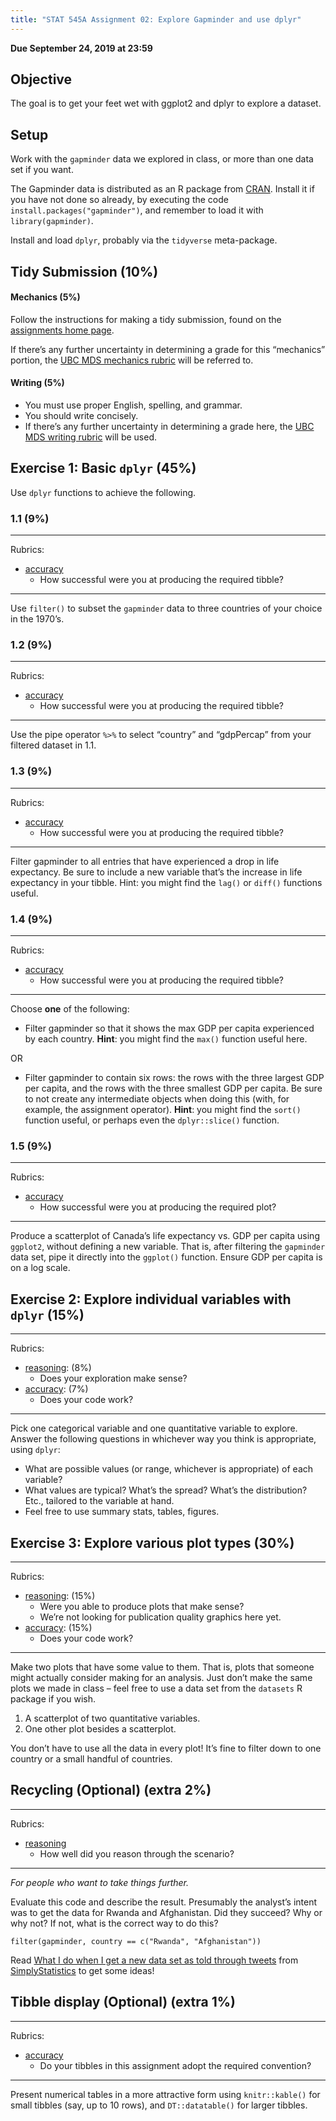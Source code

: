 ```yaml
---
title: "STAT 545A Assignment 02: Explore Gapminder and use dplyr"
---
```


__Due September 24, 2019 at 23:59__

## Objective

The goal is to get your feet wet with ggplot2 and dplyr to explore a dataset.

## Setup

Work with the `gapminder` data we explored in class, or more than one data set if you want.

The Gapminder data is distributed as an R package from [CRAN](https://cran.r-project.org/web/packages/gapminder/index.html). Install it if you have not done so already, by executing the code `install.packages("gapminder")`, and remember to load it with `library(gapminder)`.

Install and load `dplyr`, probably via the `tidyverse` meta-package.

## Tidy Submission (10%)

#### Mechanics (5%)

Follow the instructions for making a tidy submission, found on the [assignments home page](https://stat545.stat.ubc.ca/evaluation/assignments).

If there's any further uncertainty in determining a grade for this "mechanics" portion, the [UBC MDS mechanics rubric](https://github.com/UBC-MDS/public/blob/master/rubric/rubric_mech.md) will be referred to.

#### Writing (5%)

- You must use proper English, spelling, and grammar.
- You should write concisely. 
- If there's any further uncertainty in determining a grade here, the [UBC MDS writing rubric](https://github.com/UBC-MDS/public/blob/master/rubric/rubric_writing.md) will be used.

## Exercise 1: Basic `dplyr` (45%)

Use `dplyr` functions to achieve the following.

### 1.1 (9%)

---

Rubrics:

- [accuracy](https://github.com/UBC-MDS/public/blob/master/rubric/rubric_accuracy.md)
	- How successful were you at producing the required tibble?
	
---

Use `filter()` to subset the `gapminder` data to three countries of your choice in the 1970's.

### 1.2 (9%)

---

Rubrics:

- [accuracy](https://github.com/UBC-MDS/public/blob/master/rubric/rubric_accuracy.md)
	- How successful were you at producing the required tibble?
	
---

Use the pipe operator `%>%` to select "country" and "gdpPercap" from your filtered dataset in 1.1.

### 1.3 (9%)

---

Rubrics:

- [accuracy](https://github.com/UBC-MDS/public/blob/master/rubric/rubric_accuracy.md)
	- How successful were you at producing the required tibble?
	
---

Filter gapminder to all entries that have experienced a drop in life expectancy. Be sure to include a new variable that's the increase in life expectancy in your tibble. Hint: you might find the `lag()` or `diff()` functions useful. 

### 1.4 (9%)

---

Rubrics:

- [accuracy](https://github.com/UBC-MDS/public/blob/master/rubric/rubric_accuracy.md)
	- How successful were you at producing the required tibble?
	
---

Choose **one** of the following: 

- Filter gapminder so that it shows the max GDP per capita experienced by each country. __Hint__: you might find the `max()` function useful here. 

OR

- Filter gapminder to contain six rows: the rows with the three largest GDP per capita, and the rows with the three smallest GDP per capita. Be sure to not create any intermediate objects when doing this (with, for example, the assignment operator). __Hint__: you might find the `sort()` function useful, or perhaps even the `dplyr::slice()` function.


### 1.5 (9%)

---

Rubrics:

- [accuracy](https://github.com/UBC-MDS/public/blob/master/rubric/rubric_accuracy.md)
	- How successful were you at producing the required plot?

---

Produce a scatterplot of Canada's life expectancy vs. GDP per capita using `ggplot2`, without defining a new variable. That is, after filtering the `gapminder` data set, pipe it directly into the `ggplot()` function. Ensure GDP per capita is on a log scale. 


## Exercise 2: Explore individual variables with `dplyr` (15%)

---

Rubrics: 

- [reasoning](https://github.com/UBC-MDS/public/blob/master/rubric/rubric_reasoning.md): (8%)
	- Does your exploration make sense?
- [accuracy](https://github.com/UBC-MDS/public/blob/master/rubric/rubric_accuracy.md): (7%)
	- Does your code work?

---

Pick one categorical variable and one quantitative variable to explore. Answer the following questions in whichever way you think is appropriate, using `dplyr`:

* What are possible values (or range, whichever is appropriate) of each variable?
* What values are typical? What's the spread? What's the distribution? Etc., tailored to the variable at hand.
* Feel free to use summary stats, tables, figures.

## Exercise 3: Explore various plot types (30%)

---

Rubrics: 

- [reasoning](https://github.com/UBC-MDS/public/blob/master/rubric/rubric_reasoning.md): (15%)
	- Were you able to produce plots that make sense?
	- We're not looking for publication quality graphics here yet.
- [accuracy](https://github.com/UBC-MDS/public/blob/master/rubric/rubric_accuracy.md): (15%)
	- Does your code work?

---

Make two plots that have some value to them. That is, plots that someone might actually consider making for an analysis. Just don't make the same plots we made in class -- feel free to use a data set from the `datasets` R package if you wish.

1. A scatterplot of two quantitative variables.
2. One other plot besides a scatterplot.

You don't have to use all the data in every plot! It's fine to filter down to one country or a small handful of countries.


## Recycling (Optional) (extra 2%)

---

Rubrics: 

- [reasoning](https://github.com/UBC-MDS/public/blob/master/rubric/rubric_reasoning.md)
	- How well did you reason through the scenario?

---

*For people who want to take things further.*

Evaluate this code and describe the result. Presumably the analyst's intent was to get the data for Rwanda and Afghanistan. Did they succeed? Why or why not? If not, what is the correct way to do this?

```
filter(gapminder, country == c("Rwanda", "Afghanistan"))
```

Read [What I do when I get a new data set as told through tweets](http://simplystatistics.org/2014/06/13/what-i-do-when-i-get-a-new-data-set-as-told-through-tweets/) from [SimplyStatistics](http://simplystatistics.org) to get some ideas!

## Tibble display (Optional) (extra 1%)

---

Rubrics: 

- [accuracy](https://github.com/UBC-MDS/public/blob/master/rubric/rubric_reasoning.md)
	- Do your tibbles in this assignment adopt the required convention?

---

Present numerical tables in a more attractive form using `knitr::kable()` for small tibbles (say, up to 10 rows), and `DT::datatable()` for larger tibbles.

